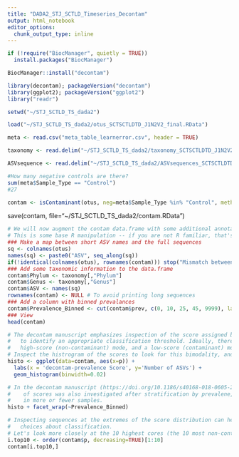 ```yaml
---
title: "DADA2_STJ_SCTLD_Timeseries_Decontam"
output: html_notebook
editor_options: 
  chunk_output_type: inline
---
```


```r
if (!require("BiocManager", quietly = TRUE))
  install.packages("BiocManager")

BiocManager::install("decontam")

library(decontam); packageVersion("decontam")
library(ggplot2); packageVersion("ggplot2")
library("readr")


```

```r
setwd("~/STJ_SCTLD_TS_dada2")
```


```r
load("~/STJ_SCTLD_TS_dada2/otus_SCTSCTLDTD_J1N2V2_final.RData")

meta <- read.csv("meta_table_learnerror.csv", header = TRUE)

taxonomy <- read.delim("~/STJ_SCTLD_TS_dada2/taxonomy_SCTSCTLDTD_J1N2V2_final.txt")

ASVsequence <- read.delim("~/STJ_SCTLD_TS_dada2/ASVsequences_SCTSCTLDTD_J1N2V2_final.txt")

```


```r
#How many negative controls are there?
sum(meta$Sample_Type == "Control") 
#27
```


```r
contam <- isContaminant(otus, neg=meta$Sample_Type %in% "Control", method="prevalence")

```

save(contam, file="~/STJ_SCTLD_TS_dada2/contam.RData")

```r
# We will now augment the contam data.frame with some additional annotations
# This is some base R manipulation -- if you are not R familiar, that's OK.
### Make a map between short ASV names and the full sequences
sq <- colnames(otus)
names(sq) <- paste0("ASV", seq_along(sq))
if(!identical(colnames(otus), rownames(contam))) stop("Mismatch between st and contam.")
### Add some taxonomic information to the data.frame
contam$Phylum <- taxonomy[,"Phylum"]
contam$Genus <- taxonomy[,"Genus"]
contam$ASV <- names(sq)
rownames(contam) <- NULL # To avoid printing long sequences
### Add a column with binned prevalances
contam$Prevalence_Binned <- cut(contam$prev, c(0, 10, 25, 45, 9999), labels=c("1-10", "11-25", "26-45", "45+"))
### View
head(contam)
```


```r
# The decontam manuscript emphasizes inspection of the score assigned by decontam ($p)
#   to identify an appropriate classification threshold. Ideally, there will be an evident
#   high-score (non-contaminant) mode, and a low-score (contaminant) mode.
# Inspect the histrogram of the scores to look for this bimodality, and help choose a classification threshold.
histo <- ggplot(data=contam, aes(x=p)) + 
  labs(x = 'decontam-prevalence Score', y='Number of ASVs') + 
  geom_histogram(binwidth=0.02)

# In the decontam manuscript (https://doi.org/10.1186/s40168-018-0605-2) the distribution
#    of scores was also investigated after stratification by prevalene, i.e. taxa present
#    in more or fewer samples.
histo + facet_wrap(~Prevalence_Binned)
```


```r
# Inspecting sequences at the extremes of the score distribution can help guide
#   choices about classification.
# Let's look more closely at the 10 highest cores (the 10 most non-contaminant according to decontam)
i.top10 <- order(contam$p, decreasing=TRUE)[1:10]
contam[i.top10,]
```



